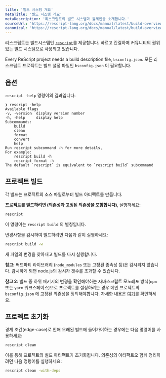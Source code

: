 ```yaml
---
title: '빌드 시스템 개요'
metaTitle: '빌드 시스템 개요'
metaDescription: '리스크립트의 빌드 시스템과 툴체인을 소개합니다.'
sourceUrl: 'https://rescript-lang.org/docs/manual/latest/build-overview'
canonical: 'https://rescript-lang.org/docs/manual/latest/build-overview'
---
```


리스크립트는 빌드시스템인 [`rescript`](https://www.npmjs.com/package/rescript)를 제공합니다. 빠르고 간결하며 커뮤니티의 권위있는 빌드 시스템으로 사용되고 있습니다.

Every ReScript project needs a build description file, `bsconfig.json`.
모든 리스크립트 프로젝트는 빌드 설정 파일인 `bsconfig.json` 이 필요합니다.

## 옵션

`rescript -help` 명령어의 결과입니다:

```
❯ rescript -help
Available flags
-v, -version  display version number
-h, -help     display help
Subcommands:
    build
    clean
    format
    convert
    help
Run rescript subcommand -h for more details,
For example:
    rescript build -h
    rescript format -h
The default `rescript` is equivalent to `rescript build` subcommand
```

## 프로젝트 빌드

각 빌드는 프로젝트의 소스 파일로부터 빌드 아티팩트를 만듭니다.

**프로젝트를 빌드하려면 (의존성과 고정된 의존성을 포함합니다)**, 실행하세요:

```sh
rescript
```

이 명령어는 `rescript build` 의 별칭입니다.

변경사항을 감시하여 빌드하려면 다음과 같이 실행하세요:

```sh
rescript build -w
```

새 파일의 변경을 찾아내고 빌드를 다시 실행합니다.

**참고**: 써드파티 라이브러리 (`node_modules` 또는 고정된 종속성 등)은 감시되지 않습니다. 감시하게 되면 node.js의 감시자 갯수를 초과할 수 있습니다.

**참고 2**: 빌드 중 하위 패키지의 변경을 확인해야하는 자바스크립트 모노레포 방식(`npm` 또는 `yarn` 워크스페이스)으로 프로젝트를 설정하려는 경우 메인 프로젝트의 `bsconfig.json` 에 고정된 의존성을 정의해야합니다. 자세한 내용은 [여기](./build-pinned-dependencies)를 확인하세요.

## 프로젝트 초기화

경계 조건(edge-case)로 인해 오래된 빌드에 들어가야하는 경우에는 다음 명령어를 사용하세요:

```sh
rescript clean
```

이를 통해 프로젝트의 빌드 아티팩트가 초기화됩니다. 의존성의 아티팩트오 함께 정리하려면 다음 명령어를 실행하세요:

```sh
rescript clean -with-deps
```
